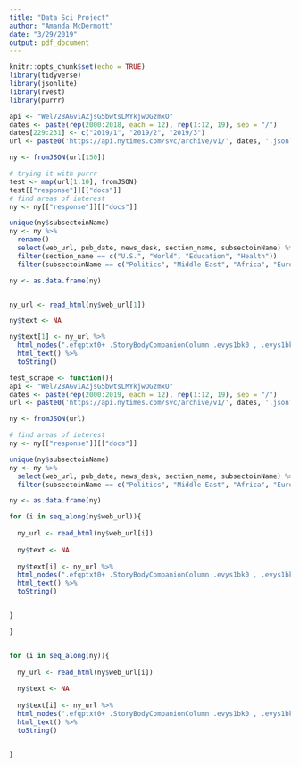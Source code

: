 ```yaml
---
title: "Data Sci Project"
author: "Amanda McDermott"
date: "3/29/2019"
output: pdf_document
---
```


```r
knitr::opts_chunk$set(echo = TRUE)
library(tidyverse)
library(jsonlite)
library(rvest)
library(purrr)
```

```r
api <- "Wel728AGviAZjsG5bwtsLMYkjwOGzmxO"
dates <- paste(rep(2000:2018, each = 12), rep(1:12, 19), sep = "/")
dates[229:231] <- c("2019/1", "2019/2", "2019/3")
url <- paste0('https://api.nytimes.com/svc/archive/v1/', dates, '.json?api-key=', api)

ny <- fromJSON(url[150])

# trying it with purrr
test <- map(url[1:10], fromJSON)
test[["response"]][["docs"]]
# find areas of interest
ny <- ny[["response"]][["docs"]]

unique(ny$subsectoinName)
ny <- ny %>% 
  rename()
  select(web_url, pub_date, news_desk, section_name, subsectoinName) %>% 
  filter(section_name == c("U.S.", "World", "Education", "Health"))
  filter(subsectoinName == c("Politics", "Middle East", "Africa", "Europe", "Asia Pacific", "Americas", "Economy", "Energy & Environment"))

ny <- as.data.frame(ny)


ny_url <- read_html(ny$web_url[1])

ny$text <- NA

ny$text[1] <- ny_url %>% 
  html_nodes(".efqptxt0+ .StoryBodyCompanionColumn .evys1bk0 , .evys1bk0~ .evys1bk0+ .evys1bk0") %>% 
  html_text() %>% 
  toString()
```


```r
test_scrape <- function(){
api <- "Wel728AGviAZjsG5bwtsLMYkjwOGzmxO"
dates <- paste(rep(2000:2019, each = 12), rep(1:12, 19), sep = "/")
url <- paste0('https://api.nytimes.com/svc/archive/v1/', dates, '.json?api-key=', api)

ny <- fromJSON(url)

# find areas of interest
ny <- ny[["response"]][["docs"]]

unique(ny$subsectoinName)
ny <- ny %>% 
  select(web_url, pub_date, news_desk, section_name, subsectoinName) %>% 
  filter(subsectoinName == c("Politics", "Middle East", "Africa", "Europe", "Asia Pacific", "Americas", "Economy", "Energy & Environment"))

ny <- as.data.frame(ny)

for (i in seq_along(ny$web_url)){
  
  ny_url <- read_html(ny$web_url[i])
  
  ny$text <- NA
  
  ny$text[i] <- ny_url %>% 
  html_nodes(".efqptxt0+ .StoryBodyCompanionColumn .evys1bk0 , .evys1bk0~ .evys1bk0+ .evys1bk0") %>% 
  html_text() %>% 
  toString()


}

}


for (i in seq_along(ny)){
  
  ny_url <- read_html(ny$web_url[i])
  
  ny$text <- NA
  
  ny$text[i] <- ny_url %>% 
  html_nodes(".efqptxt0+ .StoryBodyCompanionColumn .evys1bk0 , .evys1bk0~ .evys1bk0+ .evys1bk0") %>% 
  html_text() %>% 
  toString()


}

```

